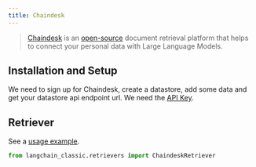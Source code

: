 ```yaml
---
title: Chaindesk
---
```


>[Chaindesk](https://chaindesk.ai) is an [open-source](https://github.com/gmpetrov/databerry) document retrieval platform that helps to connect your personal data with Large Language Models.


## Installation and Setup

We need to sign up for Chaindesk, create a datastore, add some data and get your datastore api endpoint url.
We need the [API Key](https://docs.chaindesk.ai/api-reference/authentication).

## Retriever

See a [usage example](/oss/integrations/retrievers/chaindesk).

```python
from langchain_classic.retrievers import ChaindeskRetriever
```
